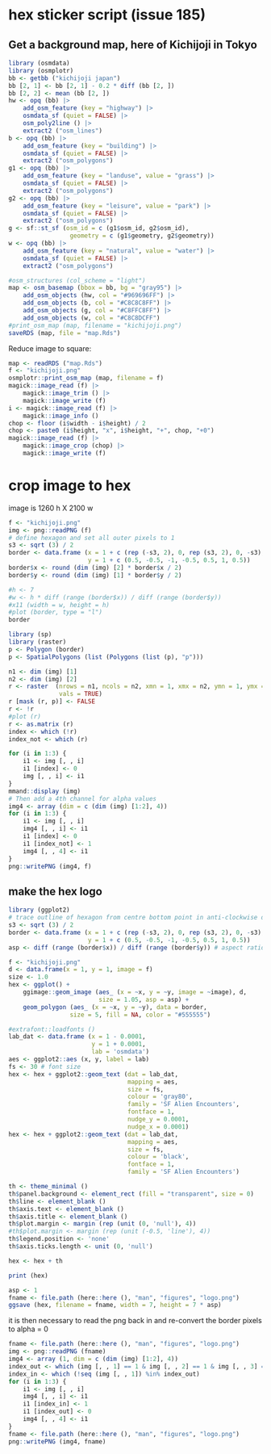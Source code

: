 
# hex sticker script (issue 185)

## Get a background map, here of Kichijoji in Tokyo

```r
library (osmdata)
library (osmplotr)
bb <- getbb ("kichijoji japan")
bb [2, 1] <- bb [2, 1] - 0.2 * diff (bb [2, ])
bb [2, 2] <- mean (bb [2, ])
hw <- opq (bb) |>
    add_osm_feature (key = "highway") |>
    osmdata_sf (quiet = FALSE) |>
    osm_poly2line () |>
    extract2 ("osm_lines")
b <- opq (bb) |>
    add_osm_feature (key = "building") |>
    osmdata_sf (quiet = FALSE) |>
    extract2 ("osm_polygons")
g1 <- opq (bb) |>
    add_osm_feature (key = "landuse", value = "grass") |>
    osmdata_sf (quiet = FALSE) |>
    extract2 ("osm_polygons")
g2 <- opq (bb) |>
    add_osm_feature (key = "leisure", value = "park") |>
    osmdata_sf (quiet = FALSE) |>
    extract2 ("osm_polygons")
g <- sf::st_sf (osm_id = c (g1$osm_id, g2$osm_id),
                 geometry = c (g1$geometry, g2$geometry))
w <- opq (bb) |>
    add_osm_feature (key = "natural", value = "water") |>
    osmdata_sf (quiet = FALSE) |>
    extract2 ("osm_polygons")

#osm_structures (col_scheme = "light")
map <- osm_basemap (bbox = bb, bg = "gray95") |>
    add_osm_objects (hw, col = "#969696FF") |>
    add_osm_objects (b, col = "#C8C8C8FF") |>
    add_osm_objects (g, col = "#C8FFC8FF") |>
    add_osm_objects (w, col = "#C8C8DCFF")
#print_osm_map (map, filename = "kichijoji.png")
saveRDS (map, file = "map.Rds")
```

Reduce image to square:
```r
map <- readRDS ("map.Rds")
f <- "kichijoji.png"
osmplotr::print_osm_map (map, filename = f)
magick::image_read (f) |>
    magick::image_trim () |>
    magick::image_write (f)
i <- magick::image_read (f) |>
    magick::image_info ()
chop <- floor (i$width - i$height) / 2
chop <- paste0 (i$height, "x", i$height, "+", chop, "+0")
magick::image_read (f) |>
    magick::image_crop (chop) |>
    magick::image_write (f)
```



# crop image to hex

image is 1260 h X 2100 w

```r
f <- "kichijoji.png"
img <- png::readPNG (f)
# define hexagon and set all outer pixels to 1
s3 <- sqrt (3) / 2
border <- data.frame (x = 1 + c (rep (-s3, 2), 0, rep (s3, 2), 0, -s3),
                      y = 1 + c (0.5, -0.5, -1, -0.5, 0.5, 1, 0.5))
border$x <- round (dim (img) [2] * border$x / 2)
border$y <- round (dim (img) [1] * border$y / 2)

#h <- 7
#w <- h * diff (range (border$x)) / diff (range (border$y))
#x11 (width = w, height = h)
#plot (border, type = "l")
border

library (sp)
library (raster)
p <- Polygon (border)
p <- SpatialPolygons (list (Polygons (list (p), "p")))

n1 <- dim (img) [1]
n2 <- dim (img) [2]
r <- raster  (nrows = n1, ncols = n2, xmn = 1, xmx = n2, ymn = 1, ymx = n1,
              vals = TRUE)
r [mask (r, p)] <- FALSE
r <- !r
#plot (r)
r <- as.matrix (r)
index <- which (!r)
index_not <- which (r)

for (i in 1:3) {
    i1 <- img [, , i]
    i1 [index] <- 0
    img [, , i] <- i1
}
mmand::display (img)
# Then add a 4th channel for alpha values
img4 <- array (dim = c (dim (img) [1:2], 4))
for (i in 1:3) {
    i1 <- img [, , i]
    img4 [, , i] <- i1
    i1 [index] <- 0
    i1 [index_not] <- 1
    img4 [, , 4] <- i1
}
png::writePNG (img4, f)
```

## make the hex logo

```r
library (ggplot2)
# trace outline of hexagon from centre bottom point in anti-clockwise direction
s3 <- sqrt (3) / 2
border <- data.frame (x = 1 + c (rep (-s3, 2), 0, rep (s3, 2), 0, -s3),
                      y = 1 + c (0.5, -0.5, -1, -0.5, 0.5, 1, 0.5))
asp <- diff (range (border$x)) / diff (range (border$y)) # aspect ratio for image

f <- "kichijoji.png"
d <- data.frame(x = 1, y = 1, image = f)
size <- 1.0
hex <- ggplot() +
    ggimage::geom_image (aes_ (x = ~x, y = ~y, image = ~image), d,
                         size = 1.05, asp = asp) +
    geom_polygon (aes_ (x = ~x, y = ~y), data = border,
                 size = 5, fill = NA, color = "#555555")

#extrafont::loadfonts ()
lab_dat <- data.frame (x = 1 - 0.0001,
                       y = 1 + 0.0001,
                       lab = 'osmdata')
aes <- ggplot2::aes (x, y, label = lab)
fs <- 30 # font size
hex <- hex + ggplot2::geom_text (dat = lab_dat,
                                 mapping = aes,
                                 size = fs,
                                 colour = 'gray80',
                                 family = 'SF Alien Encounters', 
                                 fontface = 1,
                                 nudge_y = 0.0001,
                                 nudge_x = 0.0001)
hex <- hex + ggplot2::geom_text (dat = lab_dat,
                                 mapping = aes,
                                 size = fs,
                                 colour = 'black',
                                 fontface = 1,
                                 family = 'SF Alien Encounters')

th <- theme_minimal ()
th$panel.background <- element_rect (fill = "transparent", size = 0)
th$line <- element_blank ()
th$axis.text <- element_blank ()
th$axis.title <- element_blank ()
th$plot.margin <- margin (rep (unit (0, 'null'), 4))
#th$plot.margin <- margin (rep (unit (-0.5, 'line'), 4))
th$legend.position <- 'none'
th$axis.ticks.length <- unit (0, 'null')

hex <- hex + th

print (hex)
```
```r
asp <- 1
fname <- file.path (here::here (), "man", "figures", "logo.png")
ggsave (hex, filename = fname, width = 7, height = 7 * asp)
```

it is then necessary to read the png back in and re-convert the border pixels
to alpha = 0
```r
fname <- file.path (here::here (), "man", "figures", "logo.png")
img <- png::readPNG (fname)
img4 <- array (1, dim = c (dim (img) [1:2], 4))
index_out <- which (img [, , 1] == 1 & img [, , 2] == 1 & img [, , 3] == 1)
index_in <- which (!seq (img [, , 1]) %in% index_out)
for (i in 1:3) {
    i1 <- img [, , i]
    img4 [, , i] <- i1
    i1 [index_in] <- 1
    i1 [index_out] <- 0
    img4 [, , 4] <- i1
}
fname <- file.path (here::here (), "man", "figures", "logo.png")
png::writePNG (img4, fname)
```
